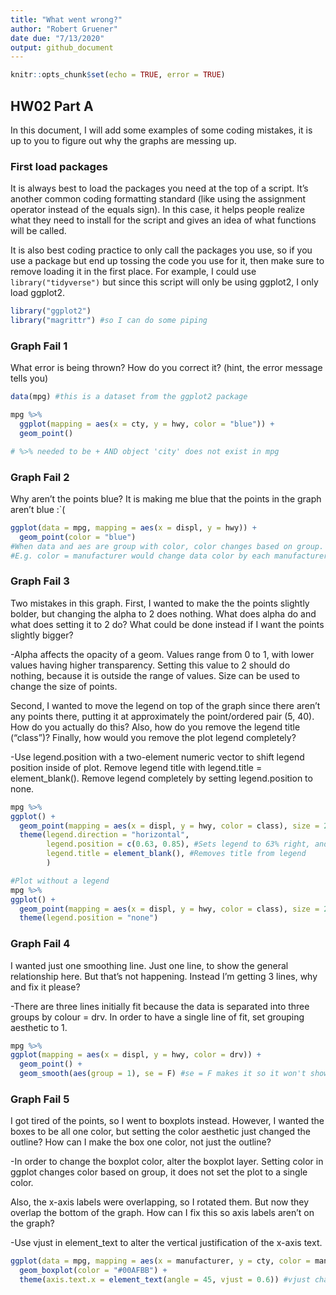 ---
title: "What went wrong?"
author: "Robert Gruener"
date due: "7/13/2020"
output: github_document
---

```{r setup, include=TRUE}
knitr::opts_chunk$set(echo = TRUE, error = TRUE)
```

## HW02 Part A

In this document, I will add some examples of some coding mistakes, it is up to you to figure out why the graphs are messing up. 

### First load packages

It is always best to load the packages you need at the top of a script. It's another common coding formatting standard (like using the assignment operator instead of the equals sign). In this case, it helps people realize what they need to install for the script and gives an idea of what functions will be called. 

It is also best coding practice to only call the packages you use, so if you use a package but end up tossing the code you use for it, then make sure to remove loading it in the first place. For example, I could use `library("tidyverse")` but since this script will only be using ggplot2, I only load ggplot2.

```{r load libraries}
library("ggplot2")
library("magrittr") #so I can do some piping
```


### Graph Fail 1

What error is being thrown? How do you correct it? (hint, the error message tells you)

```{r Troubleshooting Pipes}
data(mpg) #this is a dataset from the ggplot2 package

mpg %>% 
  ggplot(mapping = aes(x = cty, y = hwy, color = "blue")) + 
  geom_point()

# %>% needed to be + AND object 'city' does not exist in mpg
```

### Graph Fail 2
Why aren't the points blue? It is making me blue that the points in the graph aren't blue :`(
```{r Changing Color of Points}
ggplot(data = mpg, mapping = aes(x = displ, y = hwy)) + 
  geom_point(color = "blue")
#When data and aes are group with color, color changes based on group. 
#E.g. color = manufacturer would change data color by each manufacturer
```



### Graph Fail 3
Two mistakes in this graph. First, I wanted to make the the points slightly bolder, but changing the alpha to 2 does nothing. What does alpha do and what does setting it to 2 do? What could be done instead if I want the points slightly bigger?

-Alpha affects the opacity of a geom. Values range from 0 to 1, with lower values having higher transparency. Setting this value to 2 should do nothing, because it is outside the range of values. Size can be used to change the size of points.

Second, I wanted to move the legend on top of the graph since there aren't any points there, putting it at approximately the point/ordered pair (5, 40). How do you actually do this? Also, how do you remove the legend title ("class")? Finally, how would you remove the plot legend completely?

-Use legend.position with a two-element numeric vector to shift legend position inside of plot. Remove legend title with legend.title = element_blank(). Remove legend completely by setting legend.position to none.
```{r Legend Position Shifted}
mpg %>% 
ggplot() + 
  geom_point(mapping = aes(x = displ, y = hwy, color = class), size = 2) + 
  theme(legend.direction = "horizontal",
        legend.position = c(0.63, 0.85), #Sets legend to 63% right, and 85% top
        legend.title = element_blank(), #Removes title from legend
        )

#Plot without a legend
mpg %>% 
ggplot() + 
  geom_point(mapping = aes(x = displ, y = hwy, color = class), size = 2) + 
  theme(legend.position = "none")
```

### Graph Fail 4
I wanted just one smoothing line. Just one line, to show the general relationship here. But that's not happening. Instead I'm getting 3 lines, why and fix it please?

-There are three lines initially fit because the data is separated into three groups by colour = drv. In order to have a single line of fit, set grouping aesthetic to 1.
```{r}
mpg %>% 
ggplot(mapping = aes(x = displ, y = hwy, color = drv)) + 
  geom_point() + 
  geom_smooth(aes(group = 1), se = F) #se = F makes it so it won't show the error in the line of fit
```

### Graph Fail 5
I got tired of the points, so I went to boxplots instead. However, I wanted the boxes to be all one color, but setting the color aesthetic just changed the outline? How can I make the box one color, not just the outline? 

-In order to change the boxplot color, alter the boxplot layer. Setting color in ggplot changes color based on group, it does not set the plot to a single color.

Also, the x-axis labels were overlapping, so I rotated them. But now they overlap the bottom of the graph. How can I fix this so axis labels aren't on the graph?

-Use vjust in element_text to alter the vertical justification of the x-axis text.
```{r Color changing and x axis tex}
ggplot(data = mpg, mapping = aes(x = manufacturer, y = cty, color = manufacturer)) + 
  geom_boxplot(color = "#00AFBB") + 
  theme(axis.text.x = element_text(angle = 45, vjust = 0.6)) #vjust changes vertical justification.
```



